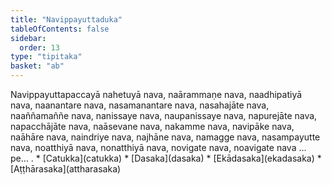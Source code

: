 ```yaml
---
title: "Navippayuttaduka"
tableOfContents: false
sidebar:
  order: 13
type: "tipitaka"
basket: "ab"
---
```



<DynamicBreadcrumb />

<Division number="409">

<Paragraph number="1252">
Navippayuttapaccayā nahetuyā nava, naārammaṇe nava, naadhipatiyā nava, naanantare nava, nasamanantare nava, nasahajāte nava, naaññamaññe nava, nanissaye nava, naupanissaye nava, napurejāte nava, napacchājāte nava, naāsevane nava, nakamme nava, navipāke nava, naāhāre nava, naindriye nava, najhāne nava, namagge nava, nasampayutte nava, noatthiyā nava, nonatthiyā nava, novigate nava, noavigate nava …pe… .

</Paragraph>
</Division>

<TableOfContents>
* [Catukka](catukka)
* [Dasaka](dasaka)
* [Ekādasaka](ekadasaka)
* [Aṭṭhārasaka](attharasaka)
</TableOfContents>